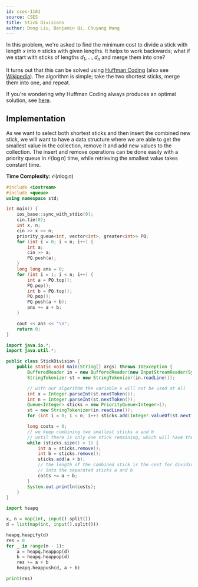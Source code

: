 ```yaml
---
id: cses-1161
source: CSES
title: Stick Divisions
author: Dong Liu, Benjamin Qi, Chuyang Wang
---
```


In this problem, we're asked to find the minimum cost to divide a stick with
length $x$ into $n$ sticks with given lengths. It helps to work backwards; what
if we start with sticks of lengths $d_1,\ldots,d_n$ and merge them into one?

It turns out that this can be solved using
[Huffman Coding](/CPH.pdf#page=73) (also see
[Wikipedia](https://en.wikipedia.org/wiki/Huffman_coding#Basic_technique)). The
algorithm is simple; take the two shortest sticks, merge them into one, and
repeat.

If you're wondering why Huffman Coding always produces an optimal solution, see
[here](https://ocw.mit.edu/courses/6-02-introduction-to-eecs-ii-digital-communication-systems-fall-2012/95605227801c1ef2e1b6ddfd8da7a8a2_MIT6_02F12_chap03.pdf#page=6).

## Implementation

As we want to select both shortest sticks and then insert the combined new stick, we will want to have a data structure where we are able to get the smallest value in the collection, remove it and add new values to the collection. The insert and remove operations can be done easily with a priority queue in $\mathcal{O}(\log n)$ time, while retrieving the smallest value takes constant time.

**Time Complexity:** $\mathcal{O}(n \log n)$

<LanguageSection>

<CPPSection>

```cpp
#include <iostream>
#include <queue>
using namespace std;

int main() {
	ios_base::sync_with_stdio(0);
	cin.tie(0);
	int x, n;
	cin >> x >> n;
	priority_queue<int, vector<int>, greater<int>> PQ;
	for (int i = 0; i < n; i++) {
		int a;
		cin >> a;
		PQ.push(a);
	}
	long long ans = 0;
	for (int i = 1; i < n; i++) {
		int a = PQ.top();
		PQ.pop();
		int b = PQ.top();
		PQ.pop();
		PQ.push(a + b);
		ans += a + b;
	}

	cout << ans << "\n";
	return 0;
}
```

</CPPSection>

<JavaSection>

```java
import java.io.*;
import java.util.*;

public class StickDivision {
	public static void main(String[] args) throws IOException {
		BufferedReader in = new BufferedReader(new InputStreamReader(System.in));
		StringTokenizer st = new StringTokenizer(in.readLine());

		// with our algorithm the variable x will not be used at all
		int x = Integer.parseInt(st.nextToken());
		int n = Integer.parseInt(st.nextToken());
		Queue<Integer> sticks = new PriorityQueue<Integer>();
		st = new StringTokenizer(in.readLine());
		for (int i = 0; i < n; i++) sticks.add(Integer.valueOf(st.nextToken()));

		long costs = 0;
		// we keep combining two smallest sticks a and b
		// until there is only one stick remaining, which will have the length x
		while (sticks.size() > 1) {
			int a = sticks.remove();
			int b = sticks.remove();
			sticks.add(a + b);
			// the length of the combined stick is the cost for dividing them
			// into the separated sticks a and b
			costs += a + b;
		}
		System.out.println(costs);
	}
}
```

</JavaSection>
<PySection>

```py
import heapq

x, n = map(int, input().split())
d = list(map(int, input().split()))

heapq.heapify(d)
res = 0
for _ in range(n - 1):
	a = heapq.heappop(d)
	b = heapq.heappop(d)
	res += a + b
	heapq.heappush(d, a + b)

print(res)
```

</PySection>
</LanguageSection>
